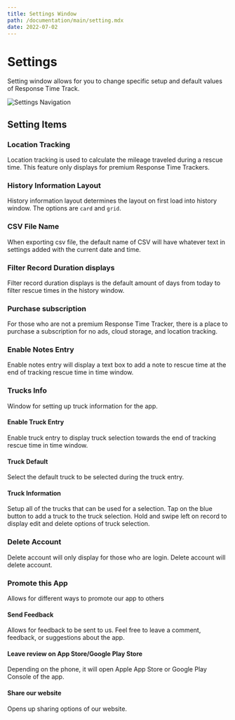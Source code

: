 ```yaml
---
title: Settings Window
path: /documentation/main/setting.mdx
date: 2022-07-02
---
```


# Settings

Setting window allows for you to change specific setup and default values of Response Time Track.

![Settings Navigation](../../../images/doc/nav/setting_nav.jpg)

## Setting Items

### Location Tracking

Location tracking is used to calculate the mileage traveled during a rescue time.
This feature only displays for premium Response Time Trackers.

### History Information Layout

History information layout determines the layout on first load into history window. The options are `card` and `grid`.

### CSV File Name

When exporting csv file, the default name of CSV will have whatever text in settings added with the current date and time.

### Filter Record Duration displays

Filter record duration displays is the default amount of days from today to filter rescue times in the history window.

### Purchase subscription

For those who are not a premium Response Time Tracker, there is a place to purchase a subscription for no ads, cloud storage, and location tracking.

### Enable Notes Entry

Enable notes entry will display a text box to add a note to rescue time at the end of tracking rescue time in time window.

### Trucks Info

Window for setting up truck information for the app.

#### Enable Truck Entry

Enable truck entry to display truck selection towards the end of tracking rescue time in time window.

#### Truck Default

Select the default truck to be selected during the truck entry.

#### Truck Information

Setup all of the trucks that can be used for a selection.
Tap on the blue button to add a truck to the truck selection.
Hold and swipe left on record to display edit and delete options of truck selection.

### Delete Account

Delete account will only display for those who are login. Delete account will delete account.

### Promote this App

Allows for different ways to promote our app to others

#### Send Feedback

Allows for feedback to be sent to us. Feel free to leave a comment, feedback, or suggestions about the app.

#### Leave review on App Store/Google Play Store

Depending on the phone, it will open Apple App Store or Google Play Console of the app.

#### Share our website

Opens up sharing options of our website.
